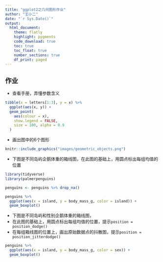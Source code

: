 ```yaml
---
title: "ggplot2之几何图形作业"
author: "王小二"
date: "`r Sys.Date()`"
output: 
  html_document:
    theme: flatly
    highlight: pygments
    code_download: true
    toc: true
    toc_float: true
    number_sections: true
    df_print: paged
---
```


## 作业

- 查看手册，弄懂参数含义
```r
tibble(x = letters[1:3], y = x) %>% 
  ggplot(aes(x, y)) +
  geom_point(
    aes(colour = x),
    show.legend = FALSE,
    size = 100, alpha = 0.9
  )
```


- 画出图中的6个图形

```r
knitr::include_graphics("images/geometric_objects.png")
```


- 下图是不同岛屿企鹅体重的箱线图，在此图的基础上，用圆点标出每组均值的位置
```r
library(tidyverse)
library(palmerpenguins)

penguins <- penguins %>% drop_na()

penguins %>%
  ggplot(aes(x = island, y = body_mass_g, color = island)) +
  geom_boxplot()
```



-  下图是不同岛屿和性别企鹅体重的箱线图，
 - 在此图的基础上，用圆点标出每组均值的位置，提示`position = position_dodge()`
 - 在每组箱线图的位置上，画出原始数据点的抖散图，提示`position = position_jitterdodge()`

```r
penguins %>%
  ggplot(aes(x = island, y = body_mass_g, color = sex)) +
  geom_boxplot()
```

